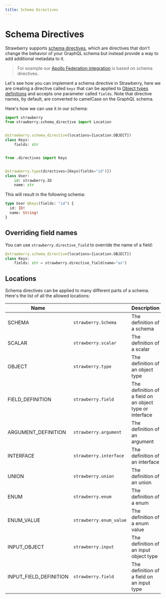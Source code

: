 ```yaml
---
title: Schema Directives
---
```


# Schema Directives

Strawberry supports
[schema directives](https://spec.graphql.org/June2018/#TypeSystemDirectiveLocation),
which are directives that don't change the behavior of your GraphQL schema but
instead provide a way to add additional metadata to it.

> For example our [Apollo Federation integration](/docs/guides/federation) is
> based on schema directives.
>


Let's see how you can implement a schema directive in Strawberry, here we are
creating a directive called `keys` that can be applied to
[Object types definitions](/docs/types/object-types) and accepts one parameter called
`fields`. Note that directive names, by default, are converted to camelCase on
the GraphQL schema.

Here's how we can use it in our schema:

```python
import strawberry
from strawberry.schema_directive import Location


@strawberry.schema_directive(locations=[Location.OBJECT])
class Keys:
    fields: str


from .directives import Keys


@strawberry.type(directives=[Keys(fields="id")])
class User:
    id: strawberry.ID
    name: str
```

This will result in the following schema:

```graphql
type User @keys(fields: "id") {
  id: ID!
  name: String!
}
```

## Overriding field names

You can use `strawberry.directive_field` to override the name of a field:

```python
@strawberry.schema_directive(locations=[Location.OBJECT])
class Keys:
    fields: str = strawberry.directive_field(name="as")
```

## Locations

Schema directives can be applied to many different parts of a schema. Here's the
list of all the allowed locations:

| Name                   |                         | Description                                              |
| ---------------------- | ----------------------- | -------------------------------------------------------- |
| SCHEMA                 | `strawberry.Schema`     | The definition of a schema                               |
| SCALAR                 | `strawberry.scalar`     | The definition of a scalar                               |
| OBJECT                 | `strawberry.type`       | The definition of an object type                         |
| FIELD_DEFINITION       | `strawberry.field`      | The definition of a field on an object type or interface |
| ARGUMENT_DEFINITION    | `strawberry.argument`   | The definition of an argument                            |
| INTERFACE              | `strawberry.interface`  | The definition of an interface                           |
| UNION                  | `strawberry.union`      | The definition of an union                               |
| ENUM                   | `strawberry.enum`       | The definition of a enum                                 |
| ENUM_VALUE             | `strawberry.enum_value` | The definition of a enum value                           |
| INPUT_OBJECT           | `strawberry.input`      | The definition of an input object type                   |
| INPUT_FIELD_DEFINITION | `strawberry.field`      | The definition of a field on an input type               |
